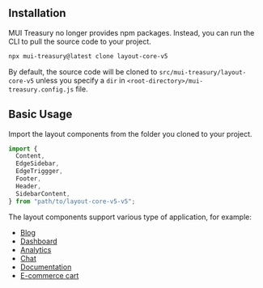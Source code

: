 
<Meta title="Layout v5/Installation" />

<style>{`
  .sbdocs.sbdocs-content {
    max-width: 720px;
  }
`}</style>

## Installation

MUI Treasury no longer provides npm packages. Instead, you can run the CLI to pull the source code to your project.

```sh
npx mui-treasury@latest clone layout-core-v5
```

By default, the source code will be cloned to `src/mui-treasury/layout-core-v5` unless you specify a `dir` in `<root-directory>/mui-treasury.config.js` file.

## Basic Usage

Import the layout components from the folder you cloned to your project.

```jsx
import {
  Content,
  EdgeSidebar,
  EdgeTriggger,
  Footer,
  Header,
  SidebarContent,
} from "path/to/layout-core-v5-v5";
```

The layout components support various type of application, for example:

- [Blog](/docs/layout-v5-tutorials-blog--docs)
- [Dashboard](/docs/layout-v5-tutorials-dashboard--docs)
- [Analytics](/story/layout-v5-app-analytics--analytics)
- [Chat](/story/layout-v5-app-messenger--messenger)
- [Documentation](/story/layout-v5-app-reactlegacy--react-legacy)
- [E-commerce cart](/story/layout-v5-app-shoppingcart--shopping-cart)
